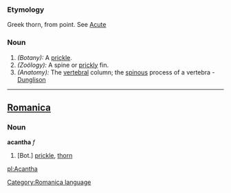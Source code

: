 ===Etymology===
Greek  thorn, from point. See [[Acute]]
===Noun===
#''(Botany):'' A [[prickle]].
#''(Zoölogy):'' A spine or [[prickly]] fin.
#''(Anatomy):'' The [[vertebral]] column; the [[spinous]] process of a vertebra - [[Dunglison]]
----

==[[Romanica]]==
[[Category:Romanica language]]
===Noun===
<b>acantha</b> ''f''
#[Bot.] [[prickle]], [[thorn]]

[[pl:Acantha]]